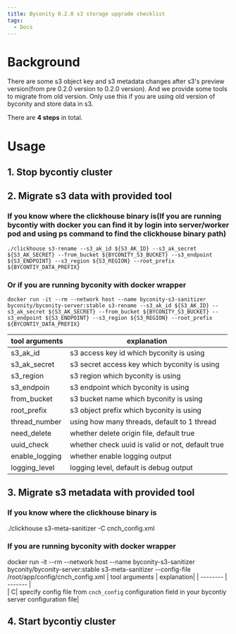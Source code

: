 ```yaml
---
title: Byconity 0.2.0 s3 storage upgrade checklist
tags:
  - Docs
---
```


# Background

There are some s3 object key and s3 metadata changes after s3's preview version(from pre 0.2.0 version to 0.2.0 version). And we provide some tools to migrate from old version. Only use this if you are using old version of byconity and store data in s3.

There are **4 steps** in total. 

# Usage

## 1. Stop bycontiy cluster
## 2. Migrate s3 data with provided tool
  
### If you know where the clickhouse binary is(If you are running bycontiy with docker you can find it by login into server/worker pod and using ps command to find the clickhouse binary path)
```shell
./clickhouse s3-rename --s3_ak_id ${S3_AK_ID} --s3_ak_secret ${S3_AK_SECRET} --from_bucket ${BYCONITY_S3_BUCKET} --s3_endpoint ${S3_ENDPOINT} --s3_region ${S3_REGION} --root_prefix ${BYCONTIY_DATA_PREFIX}
```
### Or if you are running byconity with docker wrapper
```shell
docker run -it --rm --network host --name byconity-s3-sanitizer byconity/byconity-server:stable s3-rename --s3_ak_id ${S3_AK_ID} --s3_ak_secret ${S3_AK_SECRET} --from_bucket ${BYCONITY_S3_BUCKET} --s3_endpoint ${S3_ENDPOINT} --s3_region ${S3_REGION} --root_prefix ${BYCONTIY_DATA_PREFIX}
```

| tool arguments    |  explanation|
| -------- | ------- |
| s3_ak_id | s3 access key id which byconity is using |
| s3_ak_secret| s3 secret access key which byconity is using|
| s3_region| s3 region which byconity is using|
| s3_endpoin| s3 endpoint which byconity is using|
| from_bucket| s3 bucket name which byconity is using|
| root_prefix| s3 object prefix which byconity is using|
| thread_number| using how many threads, default to 1 thread|
| need_delete| whether delete origin file, default true|
| uuid_check| whether check uuid is valid or not, default true|
| enable_logging| whether enable logging output|
| logging_level| logging level, default is debug output|
## 3. Migrate s3 metadata with provided tool
### If you know where the clickhouse binary is
./clickhouse s3-meta-sanitizer -C cnch_config.xml

### If you are running byconity with docker wrapper
docker run -it --rm --network host --name byconity-s3-sanitizer byconity/byconity-server:stable s3-meta-sanitizer --config-file /root/app/config/cnch_config.xml
| tool arguments    |  explanation|
| -------- | ------- |  
| C| specify config file from `cnch_config` configuration field in your bycontiy server configuration file|
## 4. Start bycontiy cluster
